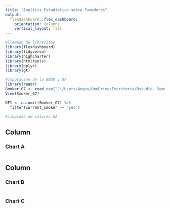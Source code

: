 ```yaml
---
title: "Analisis Estadistico sobre Fumadores"
output: 
  flexdashboard::flex_dashboard:
    orientation: columns
    vertical_layout: fill
---
```


```r

#llamado de libreriaas 
library(flexdashboard)
library(tidyverse)
library(highcharter)
library(htmltools)
library(dplyr)
library(gt)

```

```r
#impotacion de la BBDD y DF
library(readr)
Smoker_G7 <- read_csv("C:/Users/Augus/OneDrive/Escritorio/Rstudio. Semestre I-2024/Smoker G7.csv")
View(Smoker_G7)

DF1 <- na.omit(Smoker_G7) %>% 
  filter(current_smoker == "yes")

#limpieza de valores NA


```


Column {data-width=650}
-----------------------------------------------------------------------

### Chart A

```r

```

Column {data-width=350}
-----------------------------------------------------------------------

### Chart B

```r

```

### Chart C

```r

```

